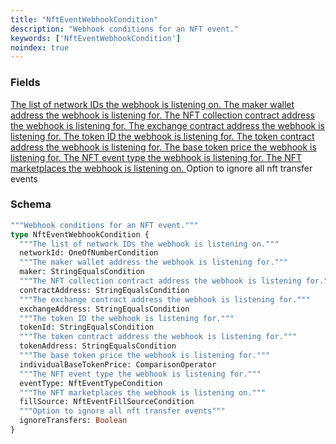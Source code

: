 ```yaml
---
title: "NftEventWebhookCondition"
description: "Webhook conditions for an NFT event."
keywords: ['NftEventWebhookCondition']
noindex: true
---
```


### Fields

<a href="/api-reference/types/oneofnumbercondition">
  <ResponseField name="networkId" type="OneOfNumberCondition">
    The list of network IDs the webhook is listening on.
  </ResponseField>
</a>

<a href="/api-reference/types/stringequalscondition">
  <ResponseField name="maker" type="StringEqualsCondition">
    The maker wallet address the webhook is listening for.
  </ResponseField>
</a>

<a href="/api-reference/types/stringequalscondition">
  <ResponseField name="contractAddress" type="StringEqualsCondition">
    The NFT collection contract address the webhook is listening for.
  </ResponseField>
</a>

<a href="/api-reference/types/stringequalscondition">
  <ResponseField name="exchangeAddress" type="StringEqualsCondition">
    The exchange contract address the webhook is listening for.
  </ResponseField>
</a>

<a href="/api-reference/types/stringequalscondition">
  <ResponseField name="tokenId" type="StringEqualsCondition">
    The token ID the webhook is listening for.
  </ResponseField>
</a>

<a href="/api-reference/types/stringequalscondition">
  <ResponseField name="tokenAddress" type="StringEqualsCondition">
    The token contract address the webhook is listening for.
  </ResponseField>
</a>

<a href="/api-reference/types/comparisonoperator">
  <ResponseField name="individualBaseTokenPrice" type="ComparisonOperator">
    The base token price the webhook is listening for.
  </ResponseField>
</a>

<a href="/api-reference/types/nfteventtypecondition">
  <ResponseField name="eventType" type="NftEventTypeCondition">
    The NFT event type the webhook is listening for.
  </ResponseField>
</a>

<a href="/api-reference/types/nfteventfillsourcecondition">
  <ResponseField name="fillSource" type="NftEventFillSourceCondition">
    The NFT marketplaces the webhook is listening on.
  </ResponseField>
</a>

<ResponseField name="ignoreTransfers" type="Boolean">
  Option to ignore all nft transfer events
</ResponseField>

### Schema


```graphql 
"""Webhook conditions for an NFT event."""
type NftEventWebhookCondition {
  """The list of network IDs the webhook is listening on."""
  networkId: OneOfNumberCondition
  """The maker wallet address the webhook is listening for."""
  maker: StringEqualsCondition
  """The NFT collection contract address the webhook is listening for."""
  contractAddress: StringEqualsCondition
  """The exchange contract address the webhook is listening for."""
  exchangeAddress: StringEqualsCondition
  """The token ID the webhook is listening for."""
  tokenId: StringEqualsCondition
  """The token contract address the webhook is listening for."""
  tokenAddress: StringEqualsCondition
  """The base token price the webhook is listening for."""
  individualBaseTokenPrice: ComparisonOperator
  """The NFT event type the webhook is listening for."""
  eventType: NftEventTypeCondition
  """The NFT marketplaces the webhook is listening on."""
  fillSource: NftEventFillSourceCondition
  """Option to ignore all nft transfer events"""
  ignoreTransfers: Boolean
}
```
